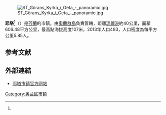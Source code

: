 [[File:ST_Görans_Kyrka_i_Geta_-_panoramio.jpg|thumb]]

'''耶塔'''<ref name="地图"/>（{{lang-sv|Geta}}）是[[芬蘭|芬蘭]]的市鎮，由[[奧蘭群島|奧蘭群島]]負責管轄，距離[[瑪麗港|瑪麗港]]約40公里，面積606.48平方公里，最高點海拔高度107米，2013年人口493，人口密度為每平方公里5.85人。

== 参考文献 ==
{{Reflist|30em|refs=
<ref name="地图">{{cite web | url = http://map.ps123.net/world/6261.html | title = 阿赫韦南马自治区地图 | language = zh | publisher = 地之图 | accessdate = 2018-09-06 | archive-date = 2018-09-07 | archive-url = https://web.archive.org/web/20180907042554/http://map.ps123.net/world/6261.html | dead-url = no }}</ref>
}}

== 外部連結 ==
{{commonscat|Geta (Finland)}}
* [http://www.geta.ax/ 耶塔市镇官方网站] {{Wayback|url=http://www.geta.ax/ |date=20201205175309 }} {{sv}}

{{奧蘭行政區劃}}
{{Authority control}}
{{Finland-geo-stub}}

[[Category:奥兰区市镇|Category:奥兰区市镇]]
